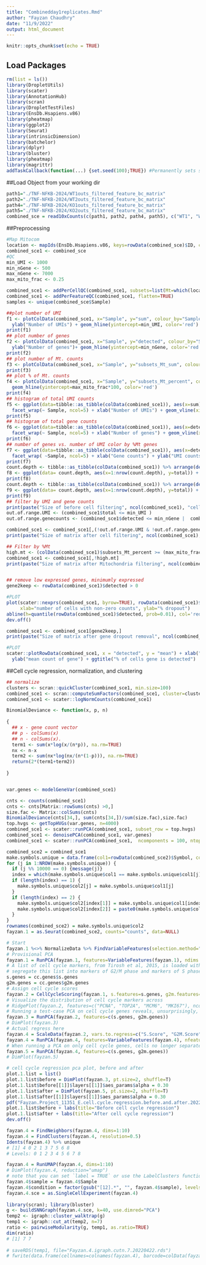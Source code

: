 ```yaml
---
title: "Combinedday1replicates.Rmd"
author: "Fayzan Chaudhry"
date: "11/9/2022"
output: html_document
---
```


```r
knitr::opts_chunk$set(echo = TRUE)
```


## Load Packages
```r
rm(list = ls())
library(DropletUtils)
library(scater)
library(AnnotationHub)
library(scran)
library(DropletTestFiles)
library(EnsDb.Hsapiens.v86)
library(pheatmap)
library(ggplot2)
library(Seurat)
library(intrinsicDimension)
library(batchelor)
library(dplyr)
library(bluster)
library(pheatmap)
library(magrittr)
addTaskCallback(function(...) {set.seed(100);TRUE}) #Permanently sets seed so is reproducible
```

##Load Object from your working dir

```r
path1="./TNF-NFKB-2024/WT1outs_filtered_feature_bc_matrix" 
path2="./TNF-NFKB-2024/WT2outs_filtered_feature_bc_matrix"
path4="./TNF-NFKB-2024/KO1outs_filtered_feature_bc_matrix"
path5="./TNF-NFKB-2024/KO2outs_filtered_feature_bc_matrix"
combined_sce = read10xCounts(c(path1, path2, path4, path5), c("WT1", "WT2","KO1", "KO2"))
```

##Preprocessing

```r
#Map Mitocom
location <- mapIds(EnsDb.Hsapiens.v86, keys=rowData(combined_sce)$ID, column="SEQNAME", keytype="GENEID")
combined_sce1 <- combined_sce
#QC
min_UMI <- 1000
min_nGene <- 500
max_nGene <- 7000
max_mito_frac <- 0.25

combined_sce1 <- addPerCellQC(combined_sce1, subsets=list(Mt=which(location=="MT")), flatten=TRUE)
combined_sce1 <- addPerFeatureQC(combined_sce1, flatten=TRUE)
samples <- unique(combined_sce$Sample)

##plot number of UMI
f1 <- plotColData(combined_sce1, x="Sample", y="sum", colour_by="Sample") +
  ylab("Number of UMIs") + geom_hline(yintercept=min_UMI, color='red')
print(f1)
## plot number of genes
f2 <- plotColData(combined_sce1, x="Sample", y="detected", colour_by="Sample") +
  ylab("Number of genes")+ geom_hline(yintercept=min_nGene, color='red') + geom_hline(yintercept=max_nGene, color='red')
print(f2)
## plot number of Mt. counts
f3 <- plotColData(combined_sce1, x="Sample", y="subsets_Mt_sum", colour_by="Sample") + ylab("Number of Mt UMIs")
print(f3)
## plot % of Mt. counts
f4 <- plotColData(combined_sce1, x="Sample", y="subsets_Mt_percent", colour_by="Sample") + ylab("% of Mt UMIs") +
  geom_hline(yintercept=max_mito_frac*100, color='red')
print(f4)
## histogram of total UMI counts
f5 <- ggplot(data=tibble::as_tibble(colData(combined_sce1)), aes(x=sum)) + geom_histogram(binwidth=100, color='blue') +
  facet_wrap(~ Sample, ncol=5) + xlab("Number of UMIs") + geom_vline(xintercept=min_UMI, color='red')
print(f5)
## histogram of total gene counts
f6 <- ggplot(data=tibble::as_tibble(colData(combined_sce1)), aes(x=detected)) + geom_histogram(binwidth=50, color='lightblue') +
  facet_wrap(~ Sample, ncol=5) + xlab("Number of genes") + geom_vline(xintercept=min_nGene, color='red')
print(f6)
## number of genes vs. number of UMI color by %Mt genes
f7 <- ggplot(data=tibble::as_tibble(colData(combined_sce1)), aes(x=detected, y=sum)) + geom_point(aes(col=subsets_Mt_percent)) +
  facet_wrap( ~Sample, ncol=5) + xlab("Gene counts") + ylab("UMI counts")
print(f7)
count.depth <- tibble::as_tibble(colData(combined_sce1)) %>% arrange(desc(sum))
f8 <- ggplot(data= count.depth, aes(x=1:nrow(count.depth), y=total)) + geom_point(aes(col=total)) + facet_wrap( ~Sample, ncol=5)
print(f8)
count.depth <- tibble::as_tibble(colData(combined_sce1)) %>% arrange(desc(sum))
f9 <- ggplot(data= count.depth, aes(x=1:nrow(count.depth), y=total)) + geom_point(aes(col=total)) #+ facet_wrap( ~Sample, ncol=2)
print(f9)
## filter by UMI and gene counts
print(paste("Size of before cell filtering", ncol(combined_sce1), "cells", nrow(combined_sce1), "genes"))
out.of.range.UMI <- (combined_sce1$total <= min_UMI ) 
out.of.range.genecounts <- (combined_sce1$detected <= min_nGene |  combined_sce1$detected >= max_nGene)

combined_sce1 <- combined_sce1[,(!out.of.range.UMI & !out.of.range.genecounts)]
print(paste("Size of matrix after cell filtering", ncol(combined_sce1), "cells", nrow(combined_sce1), "genes"))

## Filter by %Mt
high.mt <- (colData(combined_sce1)$subsets_Mt_percent >= (max_mito_frac*100))
combined_sce1 <- combined_sce1[,!high.mt]
print(paste("Size of matrix after Mitochondria filtering", ncol(combined_sce1), "cells", nrow(combined_sce1), "genes"))


## remove low expressed genes, minimumly expressed 
gene2keep <- rowData(combined_sce1)$detected > 0

#PLOT
plot(scater::nexprs(combined_sce1, byrow=TRUE), rowData(combined_sce1)$detected, pch=19, col=ifelse(gene2keep, "gray60", "red"),
     xlab="number of cells with non-zero counts", ylab="% dropout")
abline(h=quantile(rowData(combined_sce1)$detected, prob=0.01), col='red')
dev.off()

combined_sce1 <- combined_sce1[gene2keep,]
print(paste("Size of matrix after gene dropout removal", ncol(combined_sce1), "cells", nrow(combined_sce1), "genes")) 

#PLOT
scater::plotRowData(combined_sce1, x = "detected", y = "mean") + xlab("percentage of cells with counts for each gene") +
  ylab("mean count of gene") + ggtitle("% of cells gene is detected")

```


##Cell cycle regression, normalization, and clustering

```r
## normalize
clusters <- scran::quickCluster(combined_sce1, min.size=100)
combined_sce1 <- scran::computeSumFactors(combined_sce1, cluster=clusters)
combined_sce1 <- scater::logNormCounts(combined_sce1)

BinomialDeviance <- function(x, p, n)
  
{
  ## x - gene count vector
  ## p - colSums(x)
  ## n - colSums(x).
  term1 <- sum(x*log(x/(n*p)), na.rm=TRUE)
  nx <- n-x
  term2 <- sum(nx*log(nx/(n*(1-p))), na.rm=TRUE)
  return(2*(term1+term2))
  
}


var.genes <- modelGeneVar(combined_sce1) 

cnts <- counts(combined_sce1)
cnts <- cnts[Matrix::rowSums(cnts) >0,]
size.fac <- Matrix::colSums(cnts)
BinomialDeviance(cnts[34,], sum(cnts[34,])/sum(size.fac),size.fac)
top.hvgs <- getTopHVGs(var.genes, n=4000)
combined_sce1 <- scater::runPCA(combined_sce1, subset_row = top.hvgs)
combined_sce1 <- denoisePCA(combined_sce1, var.genes)
combined_sce1 <- scater::runPCA(combined_sce1,  ncomponents = 100, ntop = 4000)

combined_sce2 = combined_sce1
make.symbols.unique = data.frame(col1=rowData(combined_sce2)$Symbol, col2="1")
for (j in 1:NROW(make.symbols.unique)) {
  if (j %% 10000 == 0) {message(j)}
  index = which(make.symbols.unique$col1 == make.symbols.unique$col1[j])
  if (length(index) == 1) {
    make.symbols.unique$col2[j] = make.symbols.unique$col1[j]
  }
  if (length(index) == 2) {
    make.symbols.unique$col2[index[1]] = make.symbols.unique$col1[index[1]]
    make.symbols.unique$col2[index[2]] = paste0(make.symbols.unique$col1[index[2]], ".1")
  }
}
rownames(combined_sce2) = make.symbols.unique$col2
fayzan.1 = as.Seurat(combined_sce2, counts="counts", data=NULL)

# Start
fayzan.1 %<>% NormalizeData %>% FindVariableFeatures(selection.method="vst") %>% ScaleData(features=rownames(fayzan.1))
# Provisional PCA
fayzan.1 = RunPCA(fayzan.1, features=VariableFeatures(fayzan.1), ndims.print=1:6, nfeatures.print=10)
# A list of cell cycle markers, from Tirosh et al, 2015, is loaded with Seurat.  We can
# segregate this list into markers of G2/M phase and markers of S phase
s.genes = cc.genes$s.genes
g2m.genes = cc.genes$g2m.genes
# Assign cell cycle scores
fayzan.2 = CellCycleScoring(fayzan.1, s.features=s.genes, g2m.features=g2m.genes, set.ident=T)
# Visualize the distribution of cell cycle markers across
# RidgePlot(fayzan.2, features=c("PCNA", "TOP2A", "MCM6", "MKI67"), ncol=2)
# Running a test-case PCA on cell cycle genes reveals, unsurprisingly, that cells separate entirely by phase
fayzan.3 = RunPCA(fayzan.2, features=c(s.genes, g2m.genes))
# DimPlot(fayzan.3)
# Actual regress here
fayzan.4 = ScaleData(fayzan.2, vars.to.regress=c("S.Score", "G2M.Score"), features=rownames(fayzan.2))
fayzan.4 = RunPCA(fayzan.4, features=VariableFeatures(fayzan.4), nfeatures.print=10)
# When running a PCA on only cell cycle genes, cells no longer separate by cell-cycle phase
fayzan.5 = RunPCA(fayzan.4, features=c(s.genes, g2m.genes))
# DimPlot(fayzan.5)

# cell cycle regression pca plot, before and after
plot.1.list = list()
plot.1.list$before = DimPlot(fayzan.3, pt.size=2, shuffle=T)
plot.1.list$before[[1]]$layers[[1]]$aes_params$alpha = 0.30
plot.1.list$after = DimPlot(fayzan.5, pt.size=2, shuffle=T)
plot.1.list$after[[1]]$layers[[1]]$aes_params$alpha = 0.30
pdf("Fayzan.Project_11351_E.cell.cycle.regression.before.and.after.20220420.pdf", width=7, height=7)
plot.1.list$before + labs(title="Before cell cycle regression")
plot.1.list$after + labs(title="After cell cycle regression")
dev.off()

fayzan.4 = FindNeighbors(fayzan.4, dims=1:10)
fayzan.4 = FindClusters(fayzan.4, resolution=0.5)
Idents(fayzan.4) %>% unique
# [1] 4 0 2 1 3 7 5 6 8
# Levels: 0 1 2 3 4 5 6 7 8

fayzan.4 = RunUMAP(fayzan.4, dims=1:10)
# DimPlot(fayzan.4, reduction="umap")
# note that you can set `label = TRUE` or use the LabelClusters function to help label individual clusters
fayzan.4$sample = fayzan.4$Sample
fayzan.4$condition = factor(gsub("[12].*", "", fayzan.4$sample), levels=c("WT", "KO"))
fayzan.4.sce = as.SingleCellExperiment(fayzan.4)
 
library(scran); library(bluster)
g <- buildSNNGraph(fayzan.4.sce, k=40, use.dimred="PCA")
temp2 <- igraph::cluster_walktrap(g)
temp1 <- igraph::cut_at(temp2, n=7)
ratio <- pairwiseModularity(g, temp1, as.ratio=TRUE)
dim(ratio)
# [1] 7 7
 
# saveRDS(temp1, file="Fayzan.4.igraph.cutn.7.20220422.rds")
# fwrite(data.frame(cellnames=colnames(fayzan.4), barcode=colData(fayzan.4.sce)$Barcode, seurat_cluster=colData(fayzan.4.sce)$seurat_clusters, igraph_cluster=temp1), file="Fayzan.4.igraph.cutn.7.20220423.csv", sep=",", row.names=F)
```








